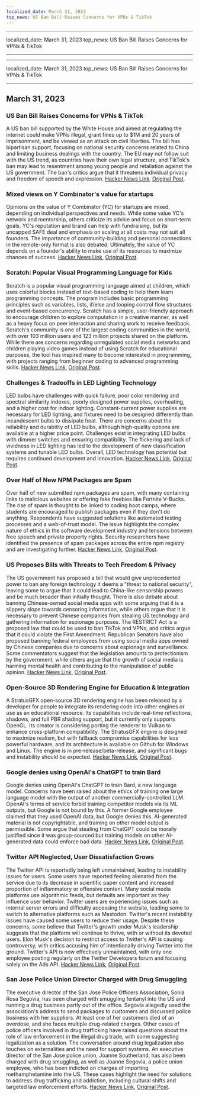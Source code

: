 ```yaml
---
localized_date: March 31, 2023
top_news: US Ban Bill Raises Concerns for VPNs & TikTok
---
```


---

localized_date: March 31, 2023
top_news: US Ban Bill Raises Concerns for VPNs & TikTok

---

---

localized_date: March 31, 2023
top_news: US Ban Bill Raises Concerns for VPNs & TikTok

---



<CallToAction />

<Steps>

## March 31, 2023

### US Ban Bill Raises Concerns for VPNs & TikTok

A US ban bill supported by the White House and aimed at regulating the internet could make VPNs illegal, grant fines up to $1M and 20 years of imprisonment, and be viewed as an attack on civil liberties. The bill has bipartisan support, focusing on national security concerns related to China and limiting business dealings with the country. The EU may not follow suit with the US trend, as countries have their own legal structure, and TikTok's ban may lead to resentment among young people and retaliation against the US government. The ban's critics argue that it threatens individual privacy and freedom of speech and expression.
[Hacker News Link](http://news.ycombinator.com/item?id=35366955), [Original Post](https://www.youtube.com/watch?v=FWQGA_n5Z4M).

### Mixed views on Y Combinator's value for startups

Opinions on the value of Y Combinator (YC) for startups are mixed, depending on individual perspectives and needs. While some value YC's network and mentorship, others criticize its advice and focus on short-term goals. YC's reputation and brand can help with fundraising, but its uncapped SAFE deal and emphasis on scaling at all costs may not suit all founders. The importance of community-building and personal connections in the remote-only format is also debated. Ultimately, the value of YC depends on a founder's ability to make use of its resources to maximize chances of success.
[Hacker News Link](http://news.ycombinator.com/item?id=35373019), [Original Post](https://acecreamu.substack.com/p/is-y-combinator-worth-the-money).

### Scratch: Popular Visual Programming Language for Kids

Scratch is a popular visual programming language aimed at children, which uses colorful blocks instead of text-based coding to help them learn programming concepts. The program includes basic programming principles such as variables, lists, if/else and looping control flow structures and event-based concurrency. Scratch has a simple, user-friendly approach to encourage children to explore computation in a creative manner, as well as a heavy focus on peer interaction and sharing work to receive feedback. Scratch's community is one of the largest coding communities in the world, with over 103 million users and 123 million projects shared on the platform. While there are concerns regarding unregulated social media networks and children playing video games instead of using Scratch for educational purposes, the tool has inspired many to become interested in programming, with projects ranging from beginner coding to advanced programming skills.
[Hacker News Link](http://news.ycombinator.com/item?id=35373052), [Original Post](https://scratch.mit.edu/about).

### Challenges & Tradeoffs in LED Lighting Technology

LED bulbs have challenges with quick failure, poor color rendering and spectral similarity indexes, poorly designed power supplies, overheating, and a higher cost for indoor lighting. Constant-current power supplies are necessary for LED lighting, and fixtures need to be designed differently than incandescent bulbs to dissipate heat. There are concerns about the reliability and durability of LED bulbs, although high-quality options are available at a higher price point. Challenges exist in integrating LED bulbs with dimmer switches and ensuring compatibility. The flickering and lack of vividness in LED lighting has led to the development of new classification systems and tunable LED bulbs. Overall, LED technology has potential but requires continued development and innovation.
[Hacker News Link](http://news.ycombinator.com/item?id=35371750), [Original Post](https://nymag.com/strategist/article/led-light-bulbs-investigation.html).

### Over Half of New NPM Packages are Spam

Over half of new submitted npm packages are spam, with many containing links to malicious websites or offering fake freebies like Fortnite V-Bucks. The rise of spam is thought to be linked to coding boot camps, where students are encouraged to publish packages even if they don't do anything. Respondents have suggested solutions like automated testing processes and a web-of-trust model. The issue highlights the complex nature of ethics in the software development industry and tensions between free speech and private property rights. Security researchers have identified the presence of spam packages across the entire npm registry and are investigating further.
[Hacker News Link](http://news.ycombinator.com/item?id=35370728), [Original Post](https://blog.sandworm.dev/one-in-two-new-npm-packages-is-seo-spam-right-now).

### US Proposes Bills with Threats to Tech Freedom & Privacy

The US government has proposed a bill that would give unprecedented power to ban any foreign technology it deems a "threat to national security", leaving some to argue that it could lead to China-like censorship powers and be much broader than initially thought. There is also debate about banning Chinese-owned social media apps with some arguing that it is a slippery slope towards censoring information, while others argue that it is necessary to prevent Chinese companies from stealing US technology and gathering information for espionage purposes. The RESTRICT Act is a proposed law that could be used to ban TikTok and VPNs, and critics argue that it could violate the First Amendment. Republican Senators have also proposed banning federal employees from using social media apps owned by Chinese companies due to concerns about espionage and surveillance. Some commentators suggest that the legislation amounts to protectionism by the government, while others argue that the growth of social media is harming mental health and contributing to the manipulation of public opinion.
[Hacker News Link](http://news.ycombinator.com/item?id=35369075), [Original Post](https://www.vice.com/en/article/4a3ddb/restrict-act-insanely-broad-ban-tiktok-vpns).

### Open-Source 3D Rendering Engine for Education & Integration

A StratusGFX open-source 3D rendering engine has been released by a developer for people to integrate its rendering code into other engines or use as an educational resource. Its capabilities include real-time reflections, shadows, and full PBR shading support, but it currently only supports OpenGL. Its creator is considering porting the renderer to Vulkan to enhance cross-platform compatibility. The StratusGFX engine is designed to maximize realism, but with fallback compromise capabilities for less powerful hardware, and its architecture is available on Github for Windows and Linux. The engine is in pre-release/beta-release, and significant bugs and instability should be expected.
[Hacker News Link](http://news.ycombinator.com/item?id=35370284), [Original Post](https://github.com/KTStephano/StratusGFX).

### Google denies using OpenAI's ChatGPT to train Bard

Google denies using OpenAI's ChatGPT to train Bard, a new language model. Concerns have been raised about the ethics of training one large language model with the output of another commercially-controlled LLM. OpenAI's terms of service forbid training competitor models via its ML outputs, but Google is not bound by this. A former Google employee claimed that they used OpenAI data, but Google denies this. AI-generated material is not copyrightable, and training on other model output is permissible. Some argue that stealing from ChatGPT could be morally justified since it was group-sourced but training models on other AI-generated data could enforce bad data.
[Hacker News Link](http://news.ycombinator.com/item?id=35370915), [Original Post](https://twitter.com/steventey/status/1641267979399704576).

### Twitter API Neglected, User Dissatisfaction Grows

The Twitter API is reportedly being left unmaintained, leading to instability issues for users. Some users have reported feeling alienated from the service due to its decrease in scientific paper content and increased proportion of inflammatory or offensive content. Many social media platforms use algorithmic feeds, but defaults are important as they influence user behavior. Twitter users are experiencing issues such as internal server errors and difficulty accessing the website, leading some to switch to alternative platforms such as Mastodon. Twitter's recent instability issues have caused some users to reduce their usage. Despite these concerns, some believe that Twitter's growth under Musk's leadership suggests that the platform will continue to thrive, with or without its devoted users. Elon Musk's decision to restrict access to Twitter's API is causing controversy, with critics accusing him of intentionally driving Twitter into the ground. Twitter's API is now effectively unmaintained, with only one employee posting regularly on the Twitter Developers forum and focusing solely on the Ads API.
[Hacker News Link](http://news.ycombinator.com/item?id=35370152), [Original Post](https://snarfed.org/the-twitter-api-is-now-effectively-unmaintained).

### San Jose Police Union Director Charged with Drug Smuggling

The executive director of the San Jose Police Officers Association, Sonia Rosa Segovia, has been charged with smuggling fentanyl into the US and running a drug business partly out of the office. Segovia allegedly used the association's address to send packages to customers and discussed police business with her suppliers. At least one of her customers died of an overdose, and she faces multiple drug-related charges. Other cases of police officers involved in drug trafficking have raised questions about the role of law enforcement in the illegal drug trade, with some suggesting legalization as a solution. The conversation around drug legalization also touches on externalities and the need for support systems. An executive director of the San Jose police union, Joanne Southerland, has also been charged with drug smuggling, as well as Joanne Segovia, a police union employee, who has been indicted on charges of importing methamphetamine into the US. These cases highlight the need for solutions to address drug trafficking and addiction, including cultural shifts and targeted law enforcement efforts.
[Hacker News Link](http://news.ycombinator.com/item?id=35376488), [Original Post](https://www.washingtonexaminer.com/news/crime/san-jose-police-union-director-smuggle-fentanyl-charge).

</Steps>
